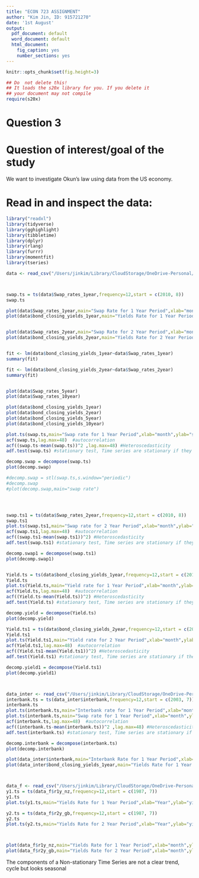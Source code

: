 ```yaml
---
title: "ECON 723 ASSIGNMENT"
author: "Kim Jin, ID: 915721270"
date: '1st August'
output:
  pdf_document: default
  word_document: default
  html_document:
    fig_caption: yes
    number_sections: yes
---
```


```r
knitr::opts_chunk$set(fig.height=3)
```
```r
## Do  not delete this!
## It loads the s20x library for you. If you delete it 
## your document may not compile
require(s20x)
```


# Question 3


# Question of interest/goal of the study

We want to investigate Okun's law using data from the US economy.

# Read in and inspect the data:
```r
library("readxl")
library(tidyverse)
library(gghighlight)
library(tibbletime)
library(dplyr)
library(rlang)
library(furrr)
library(momentfit)
library(tseries)

data <- read_csv("/Users/jinkim/Library/CloudStorage/OneDrive-Personal/Aucklanduni/2023 S2/ECON 723/Group Project/data_nz_filled.csv")



swap.ts = ts(data$Swap_rates_1year,frequency=12,start = c(2010, 8))
swap.ts

plot(data$Swap_rates_1year,main="Swap Rate for 1 Year Period",xlab="month",ylab="swap rate in percent",frequency=12,start = c(2010, 8))
plot(data$bond_closing_yields_1year,main="Yields Rate for 1 Year Period",xlab="month",ylab="yields rate in percent",frequency=12,start = c(2010, 8))


plot(data$Swap_rates_2year,main="Swap Rate for 2 Year Period",xlab="month",ylab="swap rate in percent",frequency=12,start = c(2010, 8))
plot(data$bond_closing_yields_2year,main="Yields Rate for 2 Year Period",xlab="month",ylab="yields rate in percent",frequency=12,start = c(2010, 8))


fit <- lm(data$bond_closing_yields_1year~data$Swap_rates_1year)
summary(fit)

fit <- lm(data$bond_closing_yields_2year~data$Swap_rates_2year)
summary(fit)


plot(data$Swap_rates_5year)
plot(data$Swap_rates_10year)

plot(data$bond_closing_yields_1year)
plot(data$bond_closing_yields_2year)
plot(data$bond_closing_yields_5year)
plot(data$bond_closing_yields_10year)

plot.ts(swap.ts,main="Swap rate for 1 Year Period",xlab="month",ylab="swap rate in percent",frequency=12,start = c(2010, 8))
acf(swap.ts,lag.max=48)  #autocorrelation
acf((swap.ts-mean(swap.ts))^2 ,lag.max=48) #Heteroscedasticity 
adf.test(swap.ts) #stationary test, Time series are stationary if they do not have trend or seasonal effects, p-value is obtained is greater than significance level of 0.05 and the ADF statistic is higher than any of the critical values. Clearly, there is no reason to reject the null hypothesis. So, the time series is in fact non-stationary.

decomp.swap = decompose(swap.ts)
plot(decomp.swap)

#decomp.swap = stl(swap.ts,s.window="periodic")
#decomp.swap
#plot(decomp.swap,main="swap rate")




swap.ts1 = ts(data$Swap_rates_2year,frequency=12,start = c(2010, 8))
swap.ts1
plot.ts(swap.ts1,main="Swap rate for 2 Year Period",xlab="month",ylab="swap rate in percent",frequency=12,start = c(2010, 8))
acf(swap.ts1,lag.max=48)  #autocorrelation
acf((swap.ts1-mean(swap.ts1))^2) #Heteroscedasticity 
adf.test(swap.ts1) #stationary test, Time series are stationary if they do not have trend or seasonal effects, p-value is obtained is greater than significance level of 0.05 and the ADF statistic is higher than any of the critical values. Clearly, there is no reason to reject the null hypothesis. So, the time series is in fact non-stationary.

decomp.swap1 = decompose(swap.ts1)
plot(decomp.swap1)


Yield.ts = ts(data$bond_closing_yields_1year,frequency=12,start = c(2010, 8))
Yield.ts
plot.ts(Yield.ts,main="Yield rate for 1 Year Period",xlab="month",ylab="yield rate in percent",frequency=12,start = c(2010, 8))
acf(Yield.ts,lag.max=48)  #autocorrelation
acf((Yield.ts-mean(Yield.ts))^2) #Heteroscedasticity 
adf.test(Yield.ts) #stationary test, Time series are stationary if they do not have trend or seasonal effects, p-value is obtained is greater than significance level of 0.05 and the ADF statistic is higher than any of the critical values. Clearly, there is no reason to reject the null hypothesis. So, the time series is in fact non-stationary.

decomp.yield = decompose(Yield.ts)
plot(decomp.yield)

Yield.ts1 = ts(data$bond_closing_yields_2year,frequency=12,start = c(2010, 8))
Yield.ts1
plot.ts(Yield.ts1,main="Yield rate for 2 Year Period",xlab="month",ylab="yield rate in percent",frequency=12,start = c(2010, 8))
acf(Yield.ts1,lag.max=48)  #autocorrelation
acf((Yield.ts1-mean(Yield.ts1))^2) #Heteroscedasticity 
adf.test(Yield.ts1) #stationary test, Time series are stationary if they do not have trend or seasonal effects, p-value is obtained is greater than significance level of 0.05 and the ADF statistic is higher than any of the critical values. Clearly, there is no reason to reject the null hypothesis. So, the time series is in fact non-stationary.

decomp.yield1 = decompose(Yield.ts1)
plot(decomp.yield1)



data_inter <- read_csv("/Users/jinkim/Library/CloudStorage/OneDrive-Personal/Aucklanduni/2023 S2/ECON 723/Group Project/nz.csv")
interbank.ts = ts(data_inter$interbank,frequency=12,start = c(2003, 7))
interbank.ts
plot.ts(interbank.ts,main="Interbank rate for 1 Year Period",xlab="month",ylab="interbank rate in percent",frequency=12,start = c(2003, 7))
plot.ts(interbank.ts,main="Swap rate for 1 Year Period",xlab="month",ylab="swap rate in percent",frequency=12,start = c(2010, 8))
acf(interbank.ts,lag.max=48)  #autocorrelation
acf((interbank.ts-mean(interbank.ts))^2 ,lag.max=48) #Heteroscedasticity 
adf.test(interbank.ts) #stationary test, Time series are stationary if they do not have trend or seasonal effects, p-value is obtained is greater than significance level of 0.05 and the ADF statistic is higher than any of the critical values. Clearly, there is no reason to reject the null hypothesis. So, the time series is in fact non-stationary.

decomp.interbank = decompose(interbank.ts)
plot(decomp.interbank)

plot(data_inter$interbank,main="Interbank Rate for 1 Year Period",xlab="month",ylab="swap rate in percent",frequency=12,start = c(2003, 7))
plot(data_inter$bond_closing_yields_1year,main="Yields Rate for 1 Year Period",xlab="month",ylab="yields rate in percent",frequency=12,start = c(2003, 7))



data_f <- read_csv("/Users/jinkim/Library/CloudStorage/OneDrive-Personal/Aucklanduni/2023 S2/ECON 723/Group Project/final data.csv")
y1.ts = ts(data_f$r1y_nz,frequency=12,start = c(1987, 7))
y1.ts
plot.ts(y1.ts,main="Yields Rate for 1 Year Period",xlab="Year",ylab="yield rate in percent",frequency=12,start = c(1987, 7))

y2.ts = ts(data_f$r2y_gb,frequency=12,start = c(1987, 7))
y2.ts
plot.ts(y2.ts,main="Yields Rate for 2 Year Period",xlab="Year",ylab="yield rate in percent",frequency=12,start = c(1987, 7))



plot(data_f$r1y_nz,main="Yields Rate for 1 Year Period",xlab="month",ylab="yield rate in percent",frequency=12,start = c(1987, 7))
plot(data_f$r2y_gb,main="Yields Rate for 2 Year Period",xlab="month",ylab="yield rate in percent",frequency=12,start = c(1987, 7))

```
The components of a Non-stationary Time Series are not a clear trend, cycle but looks seasonal


